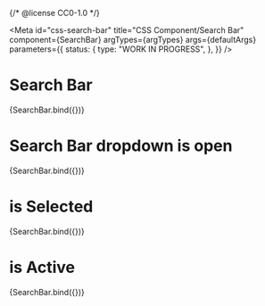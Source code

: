 {/* @license CC0-1.0 */}


<Meta
  id="css-search-bar"
  title="CSS Component/Search Bar"
  component={SearchBar}
  argTypes={argTypes}
  args={defaultArgs}
  parameters={{
    status: {
      type: "WORK IN PROGRESS",
    },
  }}
/>

# Search Bar

<Canvas>
  <Story name="Default" args={{ ...exampleArgs, isOpen: false }}>
    {SearchBar.bind({})}
  </Story>
</Canvas>

# Search Bar dropdown is open

<Canvas>
  <Story name="Dropdown is open" args={{ ...exampleArgs, isOpen: true }}>
    {SearchBar.bind({})}
  </Story>
</Canvas>

# is Selected

<Canvas>
  <Story name="Is selected" args={{ ...exampleArgs, isOpen: true, isSelected: true }}>
    {SearchBar.bind({})}
  </Story>
</Canvas>

# is Active

<Canvas>
  <Story name="Is Active" args={{ ...exampleArgs, isOpen: true, isActive: true }}>
    {SearchBar.bind({})}
  </Story>
</Canvas>

<ArgsTable story="Default" />
